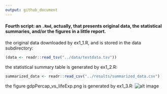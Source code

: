 ```yaml
---
output: github_document
---
```


#### Fourth script: an `.Rmd`, actually, that presents original data, the statistical summaries, and/or the figures in a little report.

the original data downloaded by ex1_1.R, and is stored in the data subdirectory:

```r
(data <- readr::read_tsv("../data/testdata.tsv"))
```

the statistical summary table is generated by ex1_2.R:

```r
summarized_data <- readr::read_csv("../results/summarized_data.csv")
```

the figure gdpPercap_vs_lifeExp.png is generated by ex1_3.R:
![alt image](../results/gdpPercap_vs_lifeExp.png)
